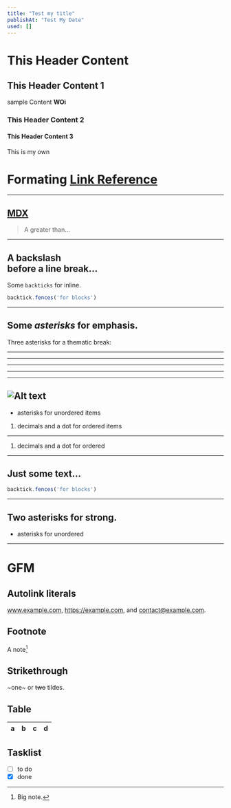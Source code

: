```yaml
---
title: "Test my title"
publishAt: "Test My Date"
used: []
---
```


# This Header Content

## This Header Content 1

sample Content
**WOi**

### This Header Content 2

#### This Header Content 3

<Test>  
    This is my own
</Test>


# Formating [Link Reference](https://mdxjs.com/table-of-components/ "title")
-----------------------------------
[MDX](https://mdxjs.com "title")
-----------------------------------
> A greater than…
-----------------------------------
A backslash\
before a line break…
-----------------------------------
Some `backticks` for inline.

```js
backtick.fences('for blocks')
```
-----------------------------------
Some *asterisks* for emphasis.
-----------------------------------
Three asterisks for a thematic break:

***
***
***
***
-----------------------------------
![Alt text](/logo.png "title")
-----------------------------------
* asterisks for unordered items

1. decimals and a dot for ordered items
-----------------------------------
1. decimals and a dot for ordered
-----------------------------------
Just some text…
-----------------------------------
```js
backtick.fences('for blocks')
```
-----------------------------------
Two **asterisks** for strong.
-----------------------------------
* asterisks for unordered
-----------------------------------
# GFM

## Autolink literals

www.example.com, https://example.com, and contact@example.com.

## Footnote

A note[^1]

[^1]: Big note.

## Strikethrough

~one~ or ~~two~~ tildes.

## Table

| a | b  |  c |  d  |
| - | :- | -: | :-: |

## Tasklist

* [ ] to do
* [x] done
